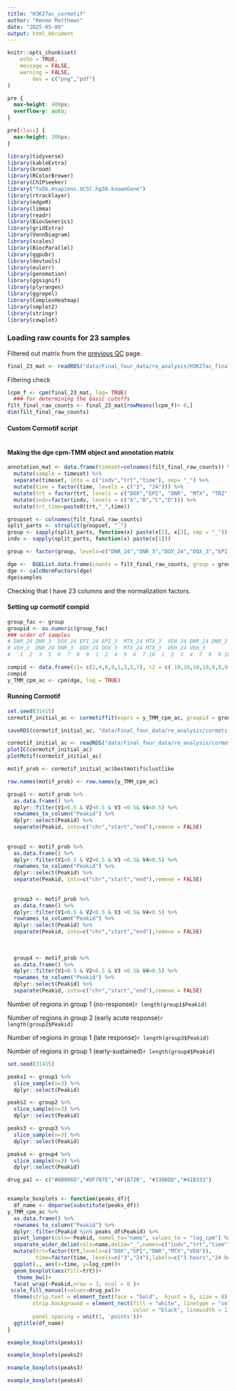 ```yaml
---
title: "H3K27ac_cormotif"
author: "Renee Matthews"
date: "2025-05-09"
output: html_document
---
```

```r
knitr::opts_chunk$set(
	echo = TRUE,
	message = FALSE,
	warning = FALSE,
		dev = c("png","pdf")
)
```

```css
pre {
  max-height: 400px;
  overflow-y: auto;
}

pre[class] {
  max-height: 200px;
}
```

```r
library(tidyverse)
library(kableExtra)
library(broom)
library(RColorBrewer)
library(ChIPseeker)
library("TxDb.Hsapiens.UCSC.hg38.knownGene")
library(rtracklayer)
library(edgeR)
library(limma)
library(readr)
library(BiocGenerics)
library(gridExtra)
library(VennDiagram)
library(scales)
library(BiocParallel)
library(ggpubr)
library(devtools)
library(eulerr)
library(genomation)
library(ggsignif)
library(plyranges)
library(ggrepel)
library(ComplexHeatmap)
library(smplot2)
library(stringr)
library(cowplot)
```

### Loading raw counts for 23 samples

Filtered out matrix from the [previous QC](https://mward-lab.github.io/Matthews_cardiotox_ATAC_2025/H3K27ac_initial_QC.html) page.
```r
final_23_mat <- readRDS("data/Final_four_data/re_analysis/H3K27ac_final_23_raw_counts_noM.RDS")
```

Filtering check
```r
lcpm_f <- cpm(final_23_mat, log= TRUE)
  ### for determining the basic cutoffs
filt_final_raw_counts <- final_23_mat[rowMeans(lcpm_f)> 0,]
dim(filt_final_raw_counts)

```

#### Custom Cormotif script
```r

```
#### Making the dge cpm-TMM object and annotation matrix
```r

annotation_mat <- data.frame(timeset=colnames(filt_final_raw_counts)) %>%
  mutate(sample = timeset) %>% 
  separate(timeset, into = c("indv","trt","time"), sep= "_") %>% 
  mutate(time = factor(time, levels = c("3", "24"))) %>% 
  mutate(trt = factor(trt, levels = c("DOX","EPI", "DNR", "MTX", "TRZ", "VEH"))) %>% 
  mutate(indv=factor(indv, levels = c("A","B","C","D"))) %>% 
  mutate(trt_time=paste0(trt,"_",time))

groupset <- colnames(filt_final_raw_counts)
split_parts <- strsplit(groupset, "_")
group <- sapply(split_parts, function(x) paste(x[2], x[3], sep = "_"))
indv <- sapply(split_parts, function(x) paste(x[1]))

group <- factor(group, levels=c("DNR_24","DNR_3","DOX_24","DOX_3","EPI_24","EPI_3","MTX_24","MTX_3","VEH_24","VEH_3"))

dge <-  DGEList.data.frame(counts = filt_final_raw_counts, group = group, genes = row.names(filt_final_raw_counts))
dge <- calcNormFactors(dge)
dge$samples

```
Checking that I have 23 columns and the normalization factors.


#### Setting up cormotif compid

```r
group_fac <- group
groupid <- as.numeric(group_fac)
### order of samples
# DNR_24 DNR_3  DOX_24 EPI_24 EPI_3  MTX_24 MTX_3  VEH_24 DNR_24 DNR_3  DOX_3  EPI_24 EPI_3  MTX_24
# VEH_3  DNR_24 DNR_3  DOX_24 DOX_3  MTX_24 MTX_3  VEH_24 VEH_3 
#   1  2  3  5  6  7  8  9  1  2  4  5  6  7 10  1  2  3  4  7  8  9 10

compid <- data.frame(c1= c(2,4,6,8,1,3,5,7), c2 = c( 10,10,10,10,9,9,9,9))
compid
y_TMM_cpm_ac <- cpm(dge, log = TRUE)

```
#### Running Cormotif
```r
set.seed(31415)
cormotif_initial_ac <- cormotiffit(exprs = y_TMM_cpm_ac, groupid = groupid, compid = compid, K=1:6, max.iter = 500, runtype = "logCPM")

saveRDS(cormotif_initial_ac, "data/Final_four_data/re_analysis/cormotif_23sample_initial_noM.RDS")

```

```r
cormotif_initial_ac <- readRDS("data/Final_four_data/re_analysis/cormotif_23sample_initial_noM.RDS")
plotIC(cormotif_initial_ac)
plotMotif(cormotif_initial_ac)

```

```r
motif_prob <- cormotif_initial_ac$bestmotif$clustlike

row.names(motif_prob) <- row.names(y_TMM_cpm_ac)

group1 <- motif_prob %>% 
  as.data.frame() %>% 
  dplyr::filter(V1>0.5 & V2<0.5 & V3 <0.5& V4<0.5) %>% 
  rownames_to_column("Peakid") %>% 
  dplyr::select(Peakid) %>% 
  separate(Peakid, into=c("chr","start","end"),remove = FALSE)
  
  
group2 <- motif_prob %>% 
  as.data.frame() %>% 
  dplyr::filter(V1<0.5 & V2>0.5 & V3 <0.5& V4<0.5) %>% 
  rownames_to_column("Peakid") %>% 
  dplyr::select(Peakid) %>% 
  separate(Peakid, into=c("chr","start","end"),remove = FALSE)
  
  
  group3 <- motif_prob %>% 
  as.data.frame() %>% 
  dplyr::filter(V1<0.5 & V2<0.5 & V3 >0.5& V4<0.5) %>% 
  rownames_to_column("Peakid") %>% 
  dplyr::select(Peakid) %>% 
  separate(Peakid, into=c("chr","start","end"),remove = FALSE)
  
  
  
  group4 <- motif_prob %>% 
  as.data.frame() %>% 
  dplyr::filter(V1<0.5 & V2<0.5 & V3 <0.5& V4>0.5) %>% 
  rownames_to_column("Peakid") %>% 
  dplyr::select(Peakid) %>% 
  separate(Peakid, into=c("chr","start","end"),remove = FALSE)


```

Number of regions in group 1 (no-response)`r length(group1$Peakid)`

Number of regions in group 2 (early acute response)`r length(group2$Peakid)`

Number of regions in group 1 (late response)`r length(group3$Peakid)`

Number of regions in group 1 (early-sustained)`r length(group4$Peakid)`

```r
set.seed(31415)

peaks1 <- group1 %>% 
  slice_sample(n=3) %>% 
  dplyr::select(Peakid)

peaks2 <- group2 %>% 
  slice_sample(n=3) %>% 
  dplyr::select(Peakid)

peaks3 <- group3 %>% 
  slice_sample(n=3) %>% 
  dplyr::select(Peakid)

peaks4 <- group4 %>% 
  slice_sample(n=3) %>% 
  dplyr::select(Peakid)


```

```r
drug_pal <- c("#8B006D","#DF707E","#F1B72B", "#3386DD","#41B333")


example_boxplots <- function(peaks_df){
  df_name <- deparse(substitute(peaks_df))
y_TMM_cpm_ac %>%
  as.data.frame() %>% 
  rownames_to_column("Peakid") %>% 
  dplyr::filter(Peakid %in% peaks_df$Peakid) %>% 
  pivot_longer(cols=-Peakid, names_to="name", values_to = "log_cpm") %>% 
  separate_wider_delim(cols=name,delim="_",names=c("indv","trt","time")) %>% 
  mutate(trt=factor(trt,levels=c("DOX","EPI","DNR","MTX","VEH")),
         time=factor(time, levels=c("3","24"),labels=c("3 hours","24 hours"))) %>% 
  ggplot(., aes(x=time, y=log_cpm))+
  geom_boxplot(aes(fill=trt))+
   theme_bw()+
  facet_wrap(~Peakid,nrow = 3, ncol = 6 )+
 scale_fill_manual(values=drug_pal)+
  theme(strip.text = element_text(face = "bold",  hjust = 0, size = 8),
        strip.background = element_rect(fill = "white", linetype = "solid",
                                        color = "black", linewidth = 1),
        panel.spacing = unit(1, 'points'))+
  ggtitle(df_name)
}


```

```r
example_boxplots(peaks1)

example_boxplots(peaks2)

example_boxplots(peaks3)

example_boxplots(peaks4)
```

